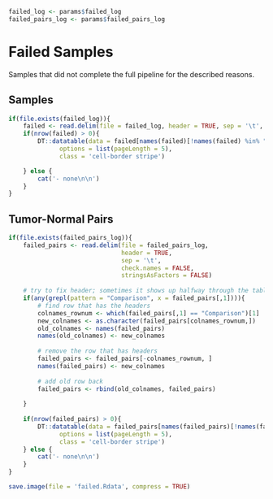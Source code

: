 ```r
failed_log <- params$failed_log
failed_pairs_log <- params$failed_pairs_log
```

# Failed Samples

Samples that did not complete the full pipeline for the described reasons.

## Samples

```r
if(file.exists(failed_log)){
    failed <- read.delim(file = failed_log, header = TRUE, sep = '\t', check.names = FALSE)
    if(nrow(failed) > 0){
        DT::datatable(data = failed[names(failed)[!names(failed) %in% "Files"]],
              options = list(pageLength = 5),
              class = 'cell-border stripe')

    } else {
        cat('- none\n\n')
    }
}
```

## Tumor-Normal Pairs

```r
if(file.exists(failed_pairs_log)){
    failed_pairs <- read.delim(file = failed_pairs_log, 
                               header = TRUE, 
                               sep = '\t', 
                               check.names = FALSE, 
                               stringsAsFactors = FALSE)
    
    # try to fix header; sometimes it shows up halfway through the table
    if(any(grepl(pattern = "Comparison", x = failed_pairs[,1]))){
        # find row that has the headers
        colnames_rownum <- which(failed_pairs[,1] == "Comparison")[1]
        new_colnames <- as.character(failed_pairs[colnames_rownum,])
        old_colnames <- names(failed_pairs)
        names(old_colnames) <- new_colnames
        
        # remove the row that has headers
        failed_pairs <- failed_pairs[-colnames_rownum, ]
        names(failed_pairs) <- new_colnames
        
        # add old row back 
        failed_pairs <- rbind(old_colnames, failed_pairs)
        
    }
    
    if(nrow(failed_pairs) > 0){
        DT::datatable(data = failed_pairs[names(failed_pairs)[!names(failed_pairs) %in% "Files"]],
              options = list(pageLength = 5),
              class = 'cell-border stripe')
    } else {
        cat('- none\n\n')
    }
}
```

```r
save.image(file = 'failed.Rdata', compress = TRUE)
```
